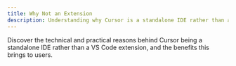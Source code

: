 ```yaml
---
title: Why Not an Extension
description: Understanding why Cursor is a standalone IDE rather than a VS Code extension
---
```


Discover the technical and practical reasons behind Cursor being a standalone IDE rather than a VS Code extension, and the benefits this brings to users.
